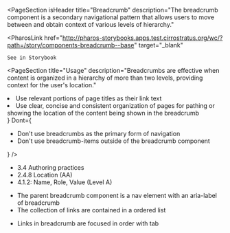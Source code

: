 
<PageSection
  isHeader
  title="Breadcrumb"
  description="The breadcrumb component is a secondary navigational pattern that allows users to move between
    and obtain context of various levels of hierarchy."
>
  <PharosLink
    href="http://pharos-storybooks.apps.test.cirrostratus.org/wc/?path=/story/components-breadcrumb--base"
    target="_blank"
  >
    See in Storybook
  </PharosLink>
</PageSection>

<PageSection
  title="Usage"
  description="Breadcrumbs are effective when content is organized in a hierarchy of more than two levels,
    providing context for the user's location."
></PageSection>

<PageSection title="Best Practices">
  <BestPractices
    Do={
      <ul>
        <li>Use relevant portions of page titles as their link text</li>
        <li>
          Use clear, concise and consistent organization of pages for pathing or showing the
          location of the content being shown in the breadcrumb
        </li>
      </ul>
    }
    Dont={
      <ul>
        <li>Don't use breadcrumbs as the primary form of navigation</li>
        <li>Don't use breadcrumb-items outside of the breadcrumb component</li>
      </ul>
    }
  />
</PageSection>

<PageSection title="Accessibility">
  <PageSection isSubsection title="Relevant WCAG Guidelines">
    <ul>
      <li>
        <PharosLink href="https://www.w3.org/TR/wai-aria-practices/#breadcrumb">
          3.4 Authoring practices
        </PharosLink>
      </li>
      <li>
        <PharosLink href="https://www.w3.org/WAI/WCAG21/Understanding/location.html">
          2.4.8 Location (AA)
        </PharosLink>
      </li>
      <li>
        <PharosLink href="https://www.w3.org/WAI/WCAG21/Understanding/name-role-value.html">
          4.1.2: Name, Role, Value (Level A)
        </PharosLink>
      </li>
    </ul>
  </PageSection>
  <PageSection
    isSubsection
    title="Importance"
    description="Helps users understand where in the site they currently are visiting"
  />
  <PageSection
    isSubsection
    title="Visual expectations"
    description="A trail of links pertaining to parental content separated by forward slashes"
  />
  <PageSection isSubsection title="Code expectations">
    <ul>
      <li>The parent breadcrumb component is a nav element with an aria-label of breadcrumb</li>
      <li>The collection of links are contained in a ordered list</li>
    </ul>
  </PageSection>
  <PageSection title="Expected actions" isSubsection>
    <PageSection
      title="Screen reader"
      isSubsubsection
      description="Reads links in breadcrumb in order"
    />
    <PageSection title="Keyboard" isSubsubsection>
      <ul>
        <li>Links in breadcrumb are focused in order with tab</li>
      </ul>
    </PageSection>
  </PageSection>
</PageSection>
